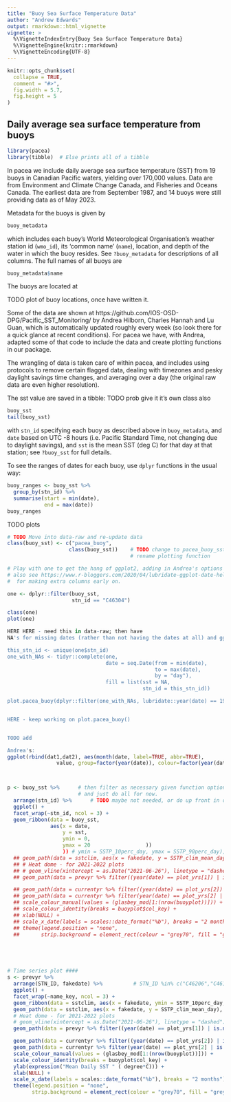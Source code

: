 ```yaml
---
title: "Buoy Sea Surface Temperature Data"
author: "Andrew Edwards"
output: rmarkdown::html_vignette
vignette: >
  %\VignetteIndexEntry{Buoy Sea Surface Temperature Data}
  %\VignetteEngine{knitr::rmarkdown}
  %\VignetteEncoding{UTF-8}
---
```


```r
knitr::opts_chunk$set(
  collapse = TRUE,
  comment = "#>",
  fig.width = 5.7,
  fig.height = 5
)
```

## Daily average sea surface temperature from buoys

```r
library(pacea)
library(tibble)  # Else prints all of a tibble
```

In pacea we include daily average sea surface temperature (SST) from 19 buoys in
Canadian Pacific waters, yielding over 170,000
values. Data are from Environment and Climate Change Canada, and Fisheries and
Oceans Canada. The earliest data are from September 1987, and 14 buoys were still providing data as of May 2023.

Metadata for the buoys is given by
```r
buoy_metadata
```
which includes each buoy's World Meteorological Organisation's weather station id
(`wmo_id`), its 'common name' (`name`), location, and depth of the water in which the buoy resides. See
`?buoy_metadata` for descriptions of all columns. The full names of all buoys
are
```r
buoy_metadata$name
```

The buoys are located at

TODO plot of buoy locations, once have written it.

Some of the data are shown at
https://github.com/IOS-OSD-DPG/Pacific_SST_Monitoring/ by Andrea Hilborn,
Charles Hannah and Lu Guan, which is automatically updated roughly every
week (so look there for a quick glance at recent conditions). For pacea we have,
with Andrea, adapted some of that code to include the data and create plotting
functions in our package.

The wrangling of data is taken care of within pacea, and includes using
protocols to remove certain flagged data, dealing with timezones and pesky
daylight savings time changes, and averaging over a day (the original raw data are even
higher resolution).

The sst value are saved in a tibble:   TODO prob give it it's own class also
```r
buoy_sst
tail(buoy_sst)
```
with `stn_id` specifying each buoy as described above in `buoy_metadata`, and
`date` based on UTC -8 hours (i.e. Pacific Standard Time, not changing due to
daylight savings), and `sst` is the mean SST (deg C) for that day at that
station; see `?buoy_sst` for full details.


To see the ranges of dates for each buoy, use `dplyr` functions in the usual
way:
```r
buoy_ranges <- buoy_sst %>%
  group_by(stn_id) %>%
  summarise(start = min(date),
            end = max(date))
buoy_ranges
```

TODO plots

```r
# TODO Move into data-raw and re-update data
class(buoy_sst) <- c("pacea_buoy",
                    class(buoy_sst))    # TODO change to pacea_buoy_sst and
                                        # rename plotting function

# Play with one to get the hang of ggplot2, adding in Andrea's options maybe.
# also see https://www.r-bloggers.com/2020/04/lubridate-ggplot-date-helpers/
#  for making extra columns early on.

one <- dplyr::filter(buoy_sst,
                     stn_id == "C46304")

class(one)
plot(one)

HERE HERE - need this in data-raw; then have
NA's for missing dates (rather than not having the dates at all) and ggplot leave gaps in the time series (does not join them up)

this_stn_id <- unique(one$stn_id)
one_with_NAs <- tidyr::complete(one,
                                date = seq.Date(from = min(date),
                                                to = max(date),
                                                by = "day"),
                                fill = list(sst = NA,
                                            stn_id = this_stn_id))

plot.pacea_buoy(dplyr::filter(one_with_NAs, lubridate::year(date) == 1992))    # leaves gaps, as desired.


HERE - keep working on plot.pacea_buoy()


TODO add

Andrea's:
ggplot(rbind(dat1,dat2), aes(month(date, label=TRUE, abbr=TRUE),
                value, group=factor(year(date)), colour=factor(year(date)))) +



p <- buoy_sst %>%      # then filter as necessary given function options. Try
                       # and just do all for now.
  arrange(stn_id) %>%      # TODO maybe not needed, or do up front in data-raw
  ggplot() +
  facet_wrap(~stn_id, ncol = 3) +
  geom_ribbon(data = buoy_sst,
              aes(x = date,
                  y = sst,
                  ymin = 0,
                  ymax = 20                  ))
                  )) # ymin = SSTP_10perc_day, ymax = SSTP_90perc_day), fill = "grey70", colour = NA, alpha = 0.5) +
  ## geom_path(data = sstclim, aes(x = fakedate, y = SSTP_clim_mean_day), colour = "grey30", linewidth = 0.8) +
  ## # Heat dome - for 2021-2022 plots
  ## # geom_vline(xintercept = as.Date("2021-06-26"), linetype = "dashed") +
  ## geom_path(data = prevyr %>% filter((year(date) == plot_yrs[1]) | is.na(SSTP)), aes(x = fakedate, y = SSTP, colour = col_key), size = 0.6) +

  ## geom_path(data = currentyr %>% filter((year(date) == plot_yrs[2]) | is.na(SSTP)),aes(x = fakedate, y = SSTP), colour = "black", size = 1.4, lineend = "round") +
  ## geom_path(data = currentyr %>% filter(year(date) == plot_yrs[2] | is.na(SSTP)), aes(x = fakedate, y = SSTP), colour = "white", size = 0.5, lineend = "round") +
  ## scale_colour_manual(values = (glasbey_mod[1:(nrow(buoyplot))])) +
  ## scale_colour_identity(breaks = buoyplot$col_key) +
  ## xlab(NULL) +
  ## scale_x_date(labels = scales::date_format("%b"), breaks = "2 months") +
  ## theme(legend.position = "none",
  ##       strip.background = element_rect(colour = "grey70", fill = "grey95"))





# Time series plot ####
s <- prevyr %>%
  arrange(STN_ID, fakedate) %>%          # STN_ID %in% c("C46206","C46146")) %>%
  ggplot() +
  facet_wrap(~name_key, ncol = 3) +
  geom_ribbon(data = sstclim, aes(x = fakedate, ymin = SSTP_10perc_day, ymax = SSTP_90perc_day), fill = "grey70", colour = NA, alpha = 0.5) +
  geom_path(data = sstclim, aes(x = fakedate, y = SSTP_clim_mean_day), colour = "grey30", linewidth = 0.8) +
  # Heat dome - for 2021-2022 plots
  # geom_vline(xintercept = as.Date("2021-06-26"), linetype = "dashed") +
  geom_path(data = prevyr %>% filter((year(date) == plot_yrs[1]) | is.na(SSTP)), aes(x = fakedate, y = SSTP, colour = col_key), size = 0.6) +

  geom_path(data = currentyr %>% filter((year(date) == plot_yrs[2]) | is.na(SSTP)),aes(x = fakedate, y = SSTP), colour = "black", size = 1.4, lineend = "round") +
  geom_path(data = currentyr %>% filter(year(date) == plot_yrs[2] | is.na(SSTP)), aes(x = fakedate, y = SSTP), colour = "white", size = 0.5, lineend = "round") +
  scale_colour_manual(values = (glasbey_mod[1:(nrow(buoyplot))])) +
  scale_colour_identity(breaks = buoyplot$col_key) +
  ylab(expression("Mean Daily SST " ( degree*C))) +
  xlab(NULL) +
  scale_x_date(labels = scales::date_format("%b"), breaks = "2 months") +
  theme(legend.position = "none",
        strip.background = element_rect(colour = "grey70", fill = "grey95"))
```
